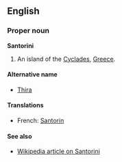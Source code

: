 ==English==
===Proper noun===
'''Santorini'''

#An island of the [[Cyclades]], [[Greece]].

====Alternative name====
*[[Thira]]

====Translations====
*French: [[Santorin]]

====See also====
*[[en:Santorini|Wikipedia article on Santorini]]